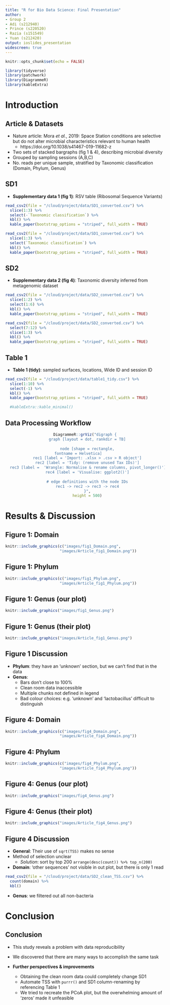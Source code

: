 ```yaml
---
title: "R for Bio Data Science: Final Presentation"
author: 
- Group 2
- Adi (s212940)
- Prince (s220520)
- Razia (s151549)
- Yuan (s212420)
output: ioslides_presentation
widescreen: true
---
```


```r
knitr::opts_chunk$set(echo = FALSE) 
```

```r
library(tidyverse)
library(patchwork)
library(DiagrammeR)
library(kableExtra)
```

# Introduction
## Article & Datasets
- Nature article: Mora *et al.*, 2019: Space Station conditions are selective but do not alter microbial characteristics relevant to human health  </br>
  - https://doi.org/10.1038/s41467-019-11682-z 
- Two sets of stacked bargraphs (fig 1 & 4), describing microbial diversity 
- Grouped by sampling sessions (A,B,C) 
- No. reads per unique sample, stratified by Taxonomic classification (Domain, Phylum, Genus)

## SD1
- **Supplementary data 1 (fig 1)**: RSV table (Ribosomal Sequence Variants) </br> 

```r
read_csv2(file = "/cloud/project/data/SD1_converted.csv") %>% 
  slice(1:3) %>% 
  select(-`Taxonomic classification`) %>% 
  kbl() %>%   
  kable_paper(bootstrap_options = "striped", full_width = TRUE)  
```

```r
read_csv2(file = "/cloud/project/data/SD1_converted.csv") %>% 
  slice(1:3) %>% 
  select(`Taxonomic classification`) %>% 
  kbl() %>% 
  kable_paper(bootstrap_options = "striped", full_width = TRUE)  
```

## SD2
- **Supplementary data 2 (fig 4)**: Taxonomic diversity inferred from metagenomic dataset  
```r
read_csv2(file = "/cloud/project/data/SD2_converted.csv") %>% 
  slice(1:2) %>% 
  select(1:6) %>% 
  kbl() %>% 
  kable_paper(bootstrap_options = "striped", full_width = TRUE) 
```

```r
read_csv2(file = "/cloud/project/data/SD2_converted.csv") %>% 
  select(7:12) %>% 
  slice(1:3) %>% 
  kbl() %>% 
  kable_paper(bootstrap_options = "striped", full_width = TRUE) 
```
## Table 1
- **Table 1 (tidy)**: sampled surfaces, locations, Wide ID and session ID
```r
read_csv2(file = "/cloud/project/data/table1_tidy.csv") %>% 
  slice(1:10) %>% 
  select(-1) %>%
  kbl() %>% 
  kable_paper(bootstrap_options = "striped", full_width = TRUE) 

  #kableExtra::kable_minimal() 
```

## Data Processing Workflow
<center>
```r
DiagrammeR::grViz("digraph {
  graph [layout = dot, rankdir = TB]
  
  node [shape = rectangle,
  fontname = Helvetica]        
  rec1 [label = 'Import: .xlsx > .csv > R object']
  rec2 [label = 'Tidy: (remove unused Tax IDs)']
  rec3 [label =  'Wrangle: Normalise & rename columns, pivot_longer()']
  rec4 [label = 'Visualise: ggplot2()']
  
  # edge definitions with the node IDs
  rec1 -> rec2 -> rec3 -> rec4
  }",
  height = 500)
```
</center>

# Results & Discussion
## Figure 1: Domain
```r
knitr::include_graphics(c("images/fig1_Domain.png",
                        "images/Article_fig1_Domain.png"))
```

## Figure 1: Phylum
```r
knitr::include_graphics(c("images/fig1_Phylum.png",
                        "images/Article_fig1_Phylum.png"))
```

## Figure 1: Genus (our plot)
```r
knitr::include_graphics("images/fig1_Genus.png")
```

## Figure 1: Genus (their plot)
```r
knitr::include_graphics("images/Article_fig1_Genus.png")
```

## Figure 1 Discussion
- **Phylum**: they have an ‘unknown’ section, but we can’t find that in the data
- **Genus**: </br>
  - Bars don't close to 100% </br>
  - Clean room data inaccessible </br>
  - Multiple chunks not defined in legend </br>
  - Bad colour choices: e.g. 'unknown' and 'lactobacillus' difficult to distinguish

## Figure 4: Domain
```r
knitr::include_graphics(c("images/fig4_Domain.png",
                        "images/Article_fig4_Domain.png"))
```

## Figure 4: Phylum
```r
knitr::include_graphics(c("images/fig4_Phylum.png",
                        "images/Article_fig4_Phylum.png"))
```

## Figure 4: Genus (our plot)
```r
knitr::include_graphics("images/fig4_Genus.png")
```

## Figure 4: Genus (their plot)
```r
knitr::include_graphics("images/Article_fig4_Genus.png")
```

## Figure 4 Discussion
- **General**: Their use of `sqrt(TSS)` makes no sense
- Method of selection unclear </br>
  - *Solution*: sort by top 200
`arrange(desc(count)) %>% top_n(200)`
- **Domain**: ‘other sequences’ not visible in out plot, but there is only 1 read 
```r
read_csv2(file = "/cloud/project/data/SD2_clean_TSS.csv") %>% 
  count(domain) %>% 
  kbl() 
```
- **Genus**: we filtered out all non-bacteria 

# Conclusion
## Conclusion
- This study reveals a problem with data reproducibility
- We discovered that there are many ways to accomplish the same task 

- **Further perspectives & improvements** </br>
  - Obtaining the clean room data could completely change SD1 </br>
  - Automate TSS with `purrr()` and SD1 column-renaming by referencing Table 1 <br/>
  - We tried to recreate the PCoA plot, but the overwhelming amount of ‘zeros’ made it unfeasible 
